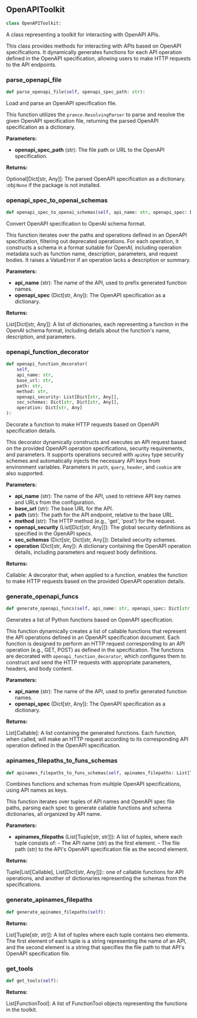 <a id="camel.toolkits.open_api_toolkit"></a>

<a id="camel.toolkits.open_api_toolkit.OpenAPIToolkit"></a>

## OpenAPIToolkit

```python
class OpenAPIToolkit:
```

A class representing a toolkit for interacting with OpenAPI APIs.

This class provides methods for interacting with APIs based on OpenAPI
specifications. It dynamically generates functions for each API operation
defined in the OpenAPI specification, allowing users to make HTTP requests
to the API endpoints.

<a id="camel.toolkits.open_api_toolkit.OpenAPIToolkit.parse_openapi_file"></a>

### parse_openapi_file

```python
def parse_openapi_file(self, openapi_spec_path: str):
```

Load and parse an OpenAPI specification file.

This function utilizes the `prance.ResolvingParser` to parse and
resolve the given OpenAPI specification file, returning the parsed
OpenAPI specification as a dictionary.

**Parameters:**

- **openapi_spec_path** (str): The file path or URL to the OpenAPI specification.

**Returns:**

  Optional[Dict[str, Any]]: The parsed OpenAPI specification
as a dictionary. :obj:`None` if the package is not installed.

<a id="camel.toolkits.open_api_toolkit.OpenAPIToolkit.openapi_spec_to_openai_schemas"></a>

### openapi_spec_to_openai_schemas

```python
def openapi_spec_to_openai_schemas(self, api_name: str, openapi_spec: Dict[str, Any]):
```

Convert OpenAPI specification to OpenAI schema format.

This function iterates over the paths and operations defined in an
OpenAPI specification, filtering out deprecated operations. For each
operation, it constructs a schema in a format suitable for OpenAI,
including operation metadata such as function name, description,
parameters, and request bodies. It raises a ValueError if an operation
lacks a description or summary.

**Parameters:**

- **api_name** (str): The name of the API, used to prefix generated function names.
- **openapi_spec** (Dict[str, Any]): The OpenAPI specification as a dictionary.

**Returns:**

  List[Dict[str, Any]]: A list of dictionaries, each representing a
function in the OpenAI schema format, including details about
the function's name, description, and parameters.

<a id="camel.toolkits.open_api_toolkit.OpenAPIToolkit.openapi_function_decorator"></a>

### openapi_function_decorator

```python
def openapi_function_decorator(
    self,
    api_name: str,
    base_url: str,
    path: str,
    method: str,
    openapi_security: List[Dict[str, Any]],
    sec_schemas: Dict[str, Dict[str, Any]],
    operation: Dict[str, Any]
):
```

Decorate a function to make HTTP requests based on OpenAPI
specification details.

This decorator dynamically constructs and executes an API request based
on the provided OpenAPI operation specifications, security
requirements, and parameters.  It supports operations secured with
`apiKey` type security schemes and automatically injects the necessary
API keys from environment variables. Parameters in `path`, `query`,
`header`, and `cookie` are also supported.

**Parameters:**

- **api_name** (str): The name of the API, used to retrieve API key names and URLs from the configuration.
- **base_url** (str): The base URL for the API.
- **path** (str): The path for the API endpoint, relative to the base URL.
- **method** (str): The HTTP method (e.g., 'get', 'post') for the request.
- **openapi_security** (List[Dict[str, Any]]): The global security definitions as specified in the OpenAPI specs.
- **sec_schemas** (Dict[str, Dict[str, Any]]): Detailed security schemes.
- **operation** (Dict[str, Any]): A dictionary containing the OpenAPI operation details, including parameters and request body definitions.

**Returns:**

  Callable: A decorator that, when applied to a function, enables the
function to make HTTP requests based on the provided OpenAPI
operation details.

<a id="camel.toolkits.open_api_toolkit.OpenAPIToolkit.generate_openapi_funcs"></a>

### generate_openapi_funcs

```python
def generate_openapi_funcs(self, api_name: str, openapi_spec: Dict[str, Any]):
```

Generates a list of Python functions based on
OpenAPI specification.

This function dynamically creates a list of callable functions that
represent the API operations defined in an OpenAPI specification
document. Each function is designed to perform an HTTP request
corresponding to an API operation (e.g., GET, POST) as defined in
the specification. The functions are decorated with
`openapi_function_decorator`, which configures them to construct and
send the HTTP requests with appropriate parameters, headers, and body
content.

**Parameters:**

- **api_name** (str): The name of the API, used to prefix generated function names.
- **openapi_spec** (Dict[str, Any]): The OpenAPI specification as a dictionary.

**Returns:**

  List[Callable]: A list containing the generated functions. Each
function, when called, will make an HTTP request according to
its corresponding API operation defined in the OpenAPI
specification.

<a id="camel.toolkits.open_api_toolkit.OpenAPIToolkit.apinames_filepaths_to_funs_schemas"></a>

### apinames_filepaths_to_funs_schemas

```python
def apinames_filepaths_to_funs_schemas(self, apinames_filepaths: List[Tuple[str, str]]):
```

Combines functions and schemas from multiple OpenAPI
specifications, using API names as keys.

This function iterates over tuples of API names and OpenAPI spec file
paths, parsing each spec to generate callable functions and schema
dictionaries, all organized by API name.

**Parameters:**

- **apinames_filepaths** (List[Tuple[str, str]]): A list of tuples, where each tuple consists of: - The API name (str) as the first element. - The file path (str) to the API's OpenAPI specification file as the second element.

**Returns:**

  Tuple[List[Callable], List[Dict[str, Any]]]:: one of callable
functions for API operations, and another of dictionaries
representing the schemas from the specifications.

<a id="camel.toolkits.open_api_toolkit.OpenAPIToolkit.generate_apinames_filepaths"></a>

### generate_apinames_filepaths

```python
def generate_apinames_filepaths(self):
```

**Returns:**

  List[Tuple[str, str]]: A list of tuples where each tuple contains
two elements. The first element of each tuple is a string
representing the name of an API, and the second element is a
string that specifies the file path to that API's OpenAPI
specification file.

<a id="camel.toolkits.open_api_toolkit.OpenAPIToolkit.get_tools"></a>

### get_tools

```python
def get_tools(self):
```

**Returns:**

  List[FunctionTool]: A list of FunctionTool objects
representing the functions in the toolkit.
